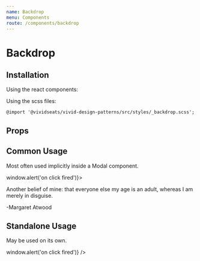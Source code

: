 ```yaml
---
name: Backdrop
menu: Components
route: /components/backdrop
---
```



# Backdrop

## Installation

Using the react components:


Using the scss files:

    @import '@vividseats/vivid-design-patterns/src/styles/_backdrop.scss';

## Props

<Props of={Backdrop} />

## Common Usage

Most often used implicitly inside a Modal component.

<Playground>
    <Modal dataState="opened" onClick={() => window.alert('on click fired')}>
        <p>Another belief of mine: that everyone else my age is an adult, whereas I am merely in disguise.</p>
        <p>-Margaret Atwood</p>
    </Modal>
</Playground>

## Standalone Usage

May be used on its own.

<Playground>
    <Backdrop dataState="opened" onClick={() => window.alert('on click fired')} />
</Playground>
